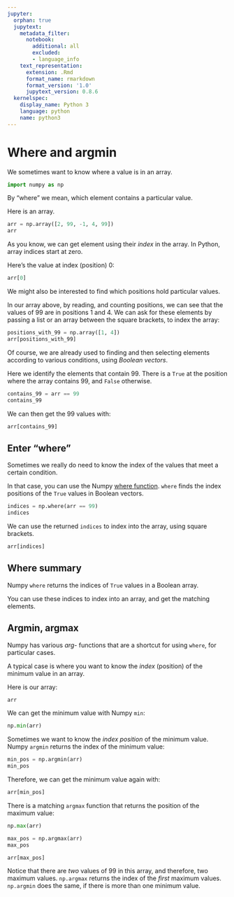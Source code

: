 ```yaml
---
jupyter:
  orphan: true
  jupytext:
    metadata_filter:
      notebook:
        additional: all
        excluded:
        - language_info
    text_representation:
      extension: .Rmd
      format_name: rmarkdown
      format_version: '1.0'
      jupytext_version: 0.8.6
  kernelspec:
    display_name: Python 3
    language: python
    name: python3
---
```


# Where and argmin

We sometimes want to know where a value is in an array.

```python
import numpy as np
```

By "where" we mean, which element contains a particular value.

Here is an array.

```python
arr = np.array([2, 99, -1, 4, 99])
arr
```

As you know, we can get element using their *index* in the array.  In
Python, array indices start at zero.

Here's the value at index (position) 0:

```python
arr[0]
```

We might also be interested to find which positions hold particular values.

In our array above, by reading, and counting positions, we can see
that the values of 99 are in positions 1 and 4.  We can ask for these
elements by passing a list or an array between the square brackets, to
index the array:

```python
positions_with_99 = np.array([1, 4])
arr[positions_with_99]
```

Of course, we are already used to finding and then selecting elements according to various conditions, using *Boolean vectors*.

Here we identify the elements that contain 99.  There is a `True` at the position where the array contains 99, and `False` otherwise.

```python
contains_99 = arr == 99
contains_99
```

We can then get the 99 values with:

```python
arr[contains_99]
```

## Enter "where"

Sometimes we really do need to know the index of the values that meet a certain condition.

In that case, you can use the Numpy [where
function](https://docs.scipy.org/doc/numpy/reference/generated/numpy.where.html).
`where` finds the index positions of the `True` values in Boolean
vectors.

```python
indices = np.where(arr == 99)
indices
```

We can use the returned `indices` to index into the array, using square brackets.

```python
arr[indices]
```

## Where summary

Numpy `where` returns the indices of `True` values in a Boolean array.

You can use these indices to index into an array, and get the matching
elements.

## Argmin, argmax

Numpy has various *arg-* functions that are a shortcut for using `where`, for
particular cases.

A typical case is where you want to know the *index* (position) of the minimum
value in an array.

Here is our array:

```python
arr
```

We can get the minimum value with Numpy `min`:

```python
np.min(arr)
```

Sometimes we want to know the *index position* of the minimum value.  Numpy `argmin` returns the index of the minimum value:

```python
min_pos = np.argmin(arr)
min_pos
```

Therefore, we can get the minimum value again with:

```python
arr[min_pos]
```

There is a matching `argmax` function that returns the position of the maximum value:

```python
np.max(arr)
```

```python
max_pos = np.argmax(arr)
max_pos
```

```python
arr[max_pos]
```

Notice that there are *two* values of 99 in this array, and therefore, two
maximum values.  `np.argmax` returns the index of the *first* maximum values.
`np.argmin` does the same, if there is more than one minimum value.
